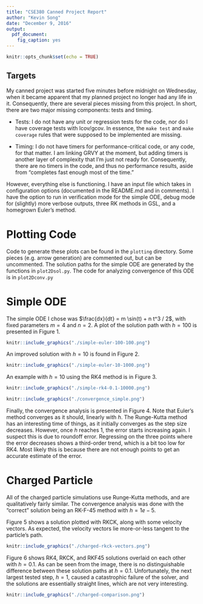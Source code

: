 ```yaml
---
title: "CSE380 Canned Project Report"
author: "Kevin Song"
date: "December 9, 2016"
output: 
  pdf_document:
    fig_caption: yes
---
```


```r
knitr::opts_chunk$set(echo = TRUE)
```

## Targets

My canned project was started five minutes before midnight on Wednesday, when it
became apparent that my planned project no longer had any life in it. 
Consequently, there are several pieces missing from this project. In short, there
are two major missing components: tests and timing.

 * Tests:
  I do not have any unit or regression tests for the code, nor do I have coverage
  tests with lcov/gcov. In essence, the `make test` and `make coverage` rules that
  were supposed to be implemented are missing.
  
 * Timing:
  I do not have timers for performance-critical code, or any code, for that matter.
  I am linking GRVY at the moment, but adding timers is another layer of complexity
  that I'm just not ready for. Consequently, there are no timers in the code, and
  thus no performance results, aside from "completes fast enough most of the time."

However, everything else is functioning. I have an input file which takes in
configuration options (documented in the README.md and in comments). I have the
option to run in verification mode for the simple ODE, debug mode for (slightly)
more verbose outputs, three RK methods in GSL, and a homegrown Euler's method.

# Plotting Code

Code to generate these plots can be found in the `plotting` directory. Some pieces (e.g. arrow generation) are commented out, but can be uncommented.
The solution paths for the simple ODE are generated by the functions in `plot2Dsol.py`. The code for analyzing convergence of this ODE is in `plot2Dconv.py`

# Simple ODE

The simple ODE I chose was $\frac{dx}{dt} = m \sin(t) + n t^3 / 2$, with fixed
parameters $m = 4$ and $n = 2$. A plot of the solution path with $h = 100$ 
is presented in Figure 1.

```r
knitr::include_graphics("./simple-euler-100-100.png")
```

An improved solution with $h=10$ is found in Figure 2.
```r
knitr::include_graphics("./simple-euler-10-1000.png")
```

An example with $h = 10$ using the RK4 method is in Figure 3.
```r
knitr::include_graphics("./simple-rk4-0.1-10000.png")
```

```r
knitr::include_graphics("./convergence_simple.png")
```

Finally, the convergence analysis is presented in Figure 4. Note that Euler's method converges as it should, linearly with $h$. The Runge-Kutta method has
an interesting time of things, as it initially converges as the step size decreases. However, once $h$ reaches 1, the error starts increasing again. I suspect
this is due to roundoff error. Regressing on the three points where the error decreases shows a third-order trend, which is a bit too low for RK4. Most likely
this is because there are not enough points to get an accurate estimate of the error.

# Charged Particle

All of the charged particle simulations use Runge-Kutta methods, and are qualitatively fairly similar. The convergence analysis was done with the
"correct" solution being an RK-F-45 method with $h = 1e-5$.

Figure 5 shows a solution plotted with RKCK, along with some velocity vectors. As expected, the velocity vectors lie more-or-less tangent to the particle's path.

```r
knitr::include_graphics("./charged-rkck-vectors.png")
```

Figure 6 shows RK4, RKCK, and RKF45 solutions overlaid on each other with $h = 0.1$. As can be seen from the image, there is no distinguishable difference between
these solution paths at $h = 0.1$. Unfortunately, the next largest tested step, $h = 1$, caused a catastrophic failure of the solver, and the solutions are 
essentially straight lines, which are not very interesting.

```r
knitr::include_graphics("./charged-comparison.png")
```